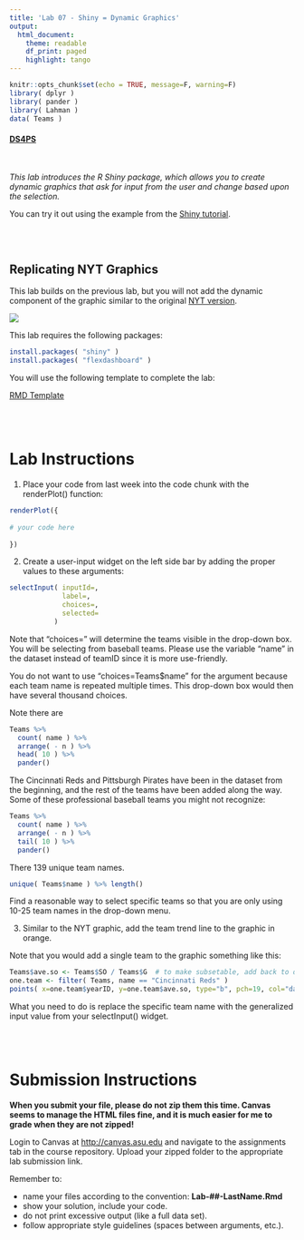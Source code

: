 ```yaml
---
title: 'Lab 07 - Shiny = Dynamic Graphics'
output:
  html_document:
    theme: readable
    df_print: paged
    highlight: tango
---
```


```r
knitr::opts_chunk$set(echo = TRUE, message=F, warning=F)
library( dplyr )
library( pander )
library( Lahman )
data( Teams )
```

#### [DS4PS](https://ds4ps.github.io/course_website/)

<br>

*This lab introduces the R Shiny package, which allows you to create dynamic graphics that ask for input from the user and change based upon the selection.*

You can try it out using the example from the [Shiny tutorial](https://rmarkdown.rstudio.com/flexdashboard/shiny.html#loading_data).





<br><br>

## Replicating NYT Graphics

This lab builds on the previous lab, but you will not add the dynamic component of the graphic similar to the original [NYT version](https://archive.nytimes.com/www.nytimes.com/interactive/2013/03/29/sports/baseball/Strikeouts-Are-Still-Soaring.html?_r=0&ref=baseball). 

![](figures/strikeouts.png)

This lab requires the following packages:

```r
install.packages( "shiny" )
install.packages( "flexdashboard" )
```

You will use the following template to complete the lab: 

[RMD Template](https://cdn.rawgit.com/DS4PS/Data-Science-Class/c464d527/TEMPLATES/MarkdownTemplateSimple.Rmd)

<br><br>





# Lab Instructions

1.	Place your code from last week into the code chunk with the renderPlot() function:

```r
renderPlot({
  
# your code here
  
})
```

2. Create a user-input widget on the left side bar by adding the proper values to these arguments:

```r
selectInput( inputId=,
             label=,
             choices=,
             selected=   
           )
```

Note that "choices=" will determine the teams visible in the drop-down box. You will be selecting from baseball teams. Please use the variable "name" in the dataset instead of teamID since it is more use-friendly. 

You do not want to use "choices=Teams$name" for the argument because each team name is repeated multiple times. This drop-down box would then have several thousand choices.

Note there are 

```r
Teams %>%
  count( name ) %>%
  arrange( - n ) %>% 
  head( 10 ) %>%
  pander()
```

The Cincinnati Reds and Pittsburgh Pirates have been in the dataset from the beginning, and the rest of the teams have been added along the way. Some of these professional baseball teams you might not recognize:


```r
Teams %>%
  count( name ) %>%
  arrange( - n ) %>% 
  tail( 10 ) %>%
  pander()
```

There 139 unique team names. 

```r
unique( Teams$name ) %>% length()
```

Find a reasonable way to select specific teams so that you are only using 10-25 team names in the drop-down menu.

3. Similar to the NYT graphic, add the team trend line to the graphic in orange.

Note that you would add a single team to the graphic something like this:

```r
Teams$ave.so <- Teams$SO / Teams$G  # to make subsetable, add back to data frame
one.team <- filter( Teams, name == "Cincinnati Reds" )
points( x=one.team$yearID, y=one.team$ave.so, type="b", pch=19, col="darkorange4" )
```

What you need to do is replace the specific team name with the generalized input value from your selectInput() widget. 


<br><br>


# Submission Instructions

**When you submit your file, please do not zip them this time. Canvas seems to manage the HTML files fine, and it is much easier for me to grade when they are not zipped!**

Login to Canvas at <http://canvas.asu.edu> and navigate to the assignments tab in the course repository. Upload your zipped folder to the appropriate lab submission link.

Remember to:

* name your files according to the convention: **Lab-##-LastName.Rmd**
* show your solution, include your code.
* do not print excessive output (like a full data set).
* follow appropriate style guidelines (spaces between arguments, etc.).
